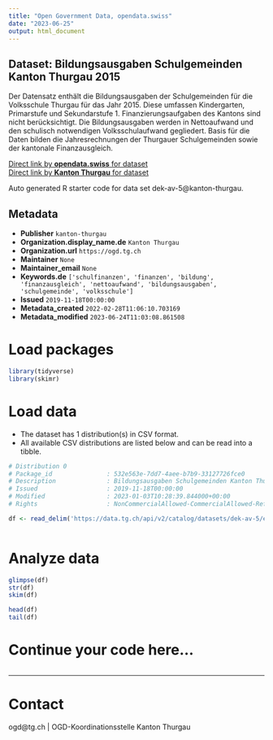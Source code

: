 ```yaml
---
title: "Open Government Data, opendata.swiss"
date: "2023-06-25"
output: html_document
---
```


## Dataset: Bildungsausgaben Schulgemeinden Kanton Thurgau 2015

Der Datensatz enthält die Bildungsausgaben der Schulgemeinden für die Volksschule Thurgau für das Jahr 2015. Diese umfassen Kindergarten, Primarstufe und Sekundarstufe 1. Finanzierungsaufgaben des Kantons sind nicht berücksichtigt. Die Bildungsausgaben werden in Nettoaufwand und den schulisch notwendigen Volksschulaufwand gegliedert. Basis für die Daten bilden die Jahresrechnungen der Thurgauer Schulgemeinden sowie der kantonale Finanzausgleich. 

[Direct link by **opendata.swiss** for dataset](https://opendata.swiss/de/dataset/bildungsausgaben-schulgemeinden-kanton-thurgau-2015)<br>
[Direct link by **Kanton Thurgau** for dataset](https://data.tg.ch/explore/dataset/dek-av-5/)

Auto generated R starter code for data set dek-av-5@kanton-thurgau.

## Metadata

- **Publisher** `kanton-thurgau`
- **Organization.display_name.de** `Kanton Thurgau`
- **Organization.url** `https://ogd.tg.ch`
- **Maintainer** `None`
- **Maintainer_email** `None`
- **Keywords.de** `['schulfinanzen', 'finanzen', 'bildung', 'finanzausgleich', 'nettoaufwand', 'bildungsausgaben', 'schulgemeinde', 'volksschule']`
- **Issued** `2019-11-18T00:00:00`
- **Metadata_created** `2022-02-28T11:06:10.703169`
- **Metadata_modified** `2023-06-24T11:03:08.861508`


# Load packages

```r

library(tidyverse)
library(skimr)

```

# Load data

-   The dataset has 1 distribution(s) in CSV format.
-   All available CSV distributions are listed below and can be read into a tibble.

```r

# Distribution 0
# Package_id               : 532e563e-7dd7-4aee-b7b9-33127726fce0
# Description              : Bildungsausgaben Schulgemeinden Kanton Thurgau 2015 (csv)
# Issued                   : 2019-11-18T00:00:00
# Modified                 : 2023-01-03T10:28:39.844000+00:00
# Rights                   : NonCommercialAllowed-CommercialAllowed-ReferenceRequired

df <- read_delim('https://data.tg.ch/api/v2/catalog/datasets/dek-av-5/exports/csv')



```

# Analyze data

```r

glimpse(df)
str(df)
skim(df)

head(df)
tail(df)

```

# Continue your code here...

```r

```

------------------------------------------------------------------------

# Contact

ogd@tg.ch | OGD-Koordinationsstelle Kanton Thurgau
